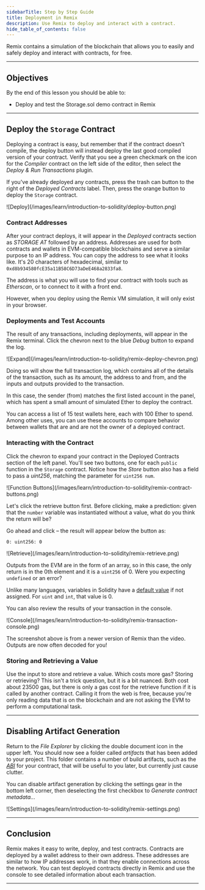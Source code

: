 ```yaml
---
sidebarTitle: Step by Step Guide
title: Deployment in Remix
description: Use Remix to deploy and interact with a contract.
hide_table_of_contents: false
---
```


Remix contains a simulation of the blockchain that allows you to easily and safely deploy and interact with contracts, for free.

---

## Objectives

By the end of this lesson you should be able to:

- Deploy and test the Storage.sol demo contract in Remix

---

## Deploy the `Storage` Contract

Deploying a contract is easy, but remember that if the contract doesn't compile, the deploy button will instead deploy the last good compiled version of your contract. Verify that you see a green checkmark on the icon for the _Compiler_ contract on the left side of the editor, then select the _Deploy & Run Transactions_ plugin.

If you've already deployed any contracts, press the trash can button to the right of the _Deployed Contracts_ label. Then, press the orange button to deploy the `Storage` contract.

<Frame>
![Deploy](/images/learn/introduction-to-solidity/deploy-button.png)
</Frame>

### Contract Addresses

After your contract deploys, it will appear in the _Deployed_ contracts section as _STORAGE AT_ followed by an address. Addresses are used for both contracts and wallets in EVM-compatible blockchains and serve a similar purpose to an IP address. You can copy the address to see what it looks like. It's 20 characters of hexadecimal, similar to `0xd8b934580fcE35a11B58C6D73aDeE468a2833fa8`.

The address is what you will use to find your contract with tools such as _Etherscan_, or to connect to it with a front end.

However, when you deploy using the Remix VM simulation, it will only exist in your browser.

### Deployments and Test Accounts

The result of any transactions, including deployments, will appear in the Remix terminal. Click the chevron next to the blue _Debug_ button to expand the log.

<Frame>
![Expand](/images/learn/introduction-to-solidity/remix-deploy-chevron.png)
</Frame>

Doing so will show the full transaction log, which contains all of the details of the transaction, such as its amount, the address to and from, and the inputs and outputs provided to the transaction.

In this case, the sender (from) matches the first listed account in the panel, which has spent a small amount of simulated Ether to deploy the contract.

You can access a list of 15 test wallets here, each with 100 Ether to spend. Among other uses, you can use these accounts to compare behavior between wallets that are and are not the owner of a deployed contract.

### Interacting with the Contract

Click the chevron to expand your contract in the Deployed Contracts section of the left panel. You'll see two buttons, one for each `public` function in the `Storage` contract. Notice how the _Store_ button also has a field to pass a _uint256_, matching the parameter for `uint256 num`.

<Frame>
![Function Buttons](/images/learn/introduction-to-solidity/remix-contract-buttons.png)
</Frame>

Let's click the retrieve button first. Before clicking, make a prediction: given that the `number` variable was instantiated without a value, what do you think the return will be?

Go ahead and click – the result will appear below the button as:

```text
0: uint256: 0
```

<Frame>
![Retrieve](/images/learn/introduction-to-solidity/remix-retrieve.png)
</Frame>

Outputs from the EVM are in the form of an array, so in this case, the only return is in the 0th element and it is a `uint256` of 0. Were you expecting `undefined` or an error?

Unlike many languages, variables in Solidity have a [default value] if not assigned. For `uint` and `int`, that value is 0.

You can also review the results of your transaction in the console.

<Frame>
![Console](/images/learn/introduction-to-solidity/remix-transaction-console.png)
</Frame>

The screenshot above is from a newer version of Remix than the video. Outputs are now often decoded for you!

### Storing and Retrieving a Value

Use the input to store and retrieve a value. Which costs more gas? Storing or retrieving? This isn't a trick question, but it is a bit nuanced. Both cost about 23500 gas, but there is only a gas cost for the retrieve function if it is called by another contract. Calling it from the web is free, because you're only reading data that is on the blockchain and are not asking the EVM to perform a computational task.

---

## Disabling Artifact Generation

Return to the _File Explorer_ by clicking the double document icon in the upper left. You should now see a folder called _artifacts_ that has been added to your project. This folder contains a number of build artifacts, such as the [_ABI_] for your contract, that will be useful to you later, but currently just cause clutter.

You can disable artifact generation by clicking the settings gear in the bottom left corner, then deselecting the first checkbox to _Generate contract metadata..._

<Frame>
![Settings](/images/learn/introduction-to-solidity/remix-settings.png)
</Frame>

---

## Conclusion

Remix makes it easy to write, deploy, and test contracts. Contracts are deployed by a wallet address to their own address. These addresses are similar to how IP addresses work, in that they enable connections across the network. You can test deployed contracts directly in Remix and use the console to see detailed information about each transaction.

---


[default value]: https://docs.soliditylang.org/en/v0.8.17/control-structures.html#scoping-and-declarations
[_ABI_]: https://docs.soliditylang.org/en/v0.8.13/abi-spec.html
